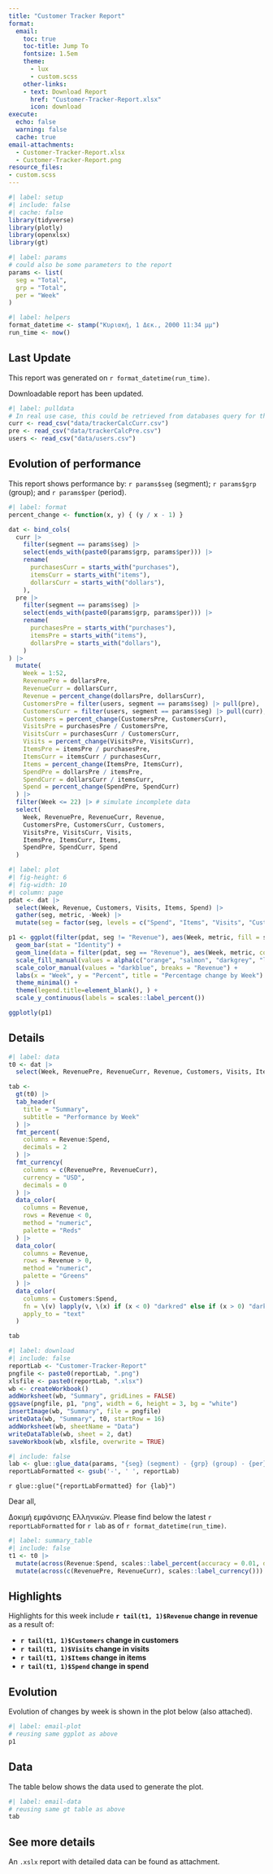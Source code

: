 ```yaml
---
title: "Customer Tracker Report"
format:
  email:
    toc: true
    toc-title: Jump To
    fontsize: 1.5em
    theme:
      - lux
      - custom.scss
    other-links:
    - text: Download Report
      href: "Customer-Tracker-Report.xlsx"
      icon: download
execute:
  echo: false
  warning: false
  cache: true
email-attachments:
  - Customer-Tracker-Report.xlsx
  - Customer-Tracker-Report.png
resource_files:
- custom.scss
---
```


```r
#| label: setup
#| include: false
#| cache: false
library(tidyverse)
library(plotly)
library(openxlsx)
library(gt)
```

```r
#| label: params
# could also be some parameters to the report
params <- list(
  seg = "Total",
  grp = "Total",
  per = "Week"
)
```

```r
#| label: helpers
format_datetime <- stamp("Κυριακή, 1 Δεκ., 2000 11:34 μμ")
run_time <- now()
```

::: {.callout-note}

## Last Update

This report was generated on `r format_datetime(run_time)`. 

Downloadable report has been updated.
:::

```r
#| label: pulldata
# In real use case, this could be retrieved from databases query for the new date for example
curr <- read_csv("data/trackerCalcCurr.csv")
pre <- read_csv("data/trackerCalcPre.csv")
users <- read_csv("data/users.csv")
```

## Evolution of performance

This report shows performance by: `r params$seg` (segment); `r params$grp` (group); and `r params$per` (period).

```r
#| label: format
percent_change <- function(x, y) { (y / x - 1) }

dat <- bind_cols(
  curr |>
    filter(segment == params$seg) |>
    select(ends_with(paste0(params$grp, params$per))) |>
    rename(
      purchasesCurr = starts_with("purchases"),
      itemsCurr = starts_with("items"),
      dollarsCurr = starts_with("dollars"),
    ),
  pre |>
    filter(segment == params$seg) |>
    select(ends_with(paste0(params$grp, params$per))) |>
    rename(
      purchasesPre = starts_with("purchases"),
      itemsPre = starts_with("items"),
      dollarsPre = starts_with("dollars"),
    )
) |>
  mutate(
    Week = 1:52,
    RevenuePre = dollarsPre,
    RevenueCurr = dollarsCurr,
    Revenue = percent_change(dollarsPre, dollarsCurr),
    CustomersPre = filter(users, segment == params$seg) |> pull(pre),
    CustomersCurr = filter(users, segment == params$seg) |> pull(curr),
    Customers = percent_change(CustomersPre, CustomersCurr),
    VisitsPre = purchasesPre / CustomersPre,
    VisitsCurr = purchasesCurr / CustomersCurr,
    Visits = percent_change(VisitsPre, VisitsCurr),
    ItemsPre = itemsPre / purchasesPre,
    ItemsCurr = itemsCurr / purchasesCurr,
    Items = percent_change(ItemsPre, ItemsCurr),
    SpendPre = dollarsPre / itemsPre,
    SpendCurr = dollarsCurr / itemsCurr,
    Spend = percent_change(SpendPre, SpendCurr)
  ) |>
  filter(Week <= 22) |> # simulate incomplete data
  select(
    Week, RevenuePre, RevenueCurr, Revenue,
    CustomersPre, CustomersCurr, Customers,
    VisitsPre, VisitsCurr, Visits,
    ItemsPre, ItemsCurr, Items,
    SpendPre, SpendCurr, Spend
  )
```

```r
#| label: plot
#| fig-height: 6
#| fig-width: 10
#| column: page
pdat <- dat |>
  select(Week, Revenue, Customers, Visits, Items, Spend) |>
  gather(seg, metric, -Week) |>
  mutate(seg = factor(seg, levels = c("Spend", "Items", "Visits", "Customers", "Revenue")))

p1 <- ggplot(filter(pdat, seg != "Revenue"), aes(Week, metric, fill = seg)) +
  geom_bar(stat = "Identity") + 
  geom_line(data = filter(pdat, seg == "Revenue"), aes(Week, metric, col = "Revenue")) +
  scale_fill_manual(values = alpha(c("orange", "salmon", "darkgrey", "lightgreen", "lightblue"), 0.5), breaks = setdiff(levels(pdat$seg), "Revenue")) +
  scale_color_manual(values = "darkblue", breaks = "Revenue") +
  labs(x = "Week", y = "Percent", title = "Percentage change by Week") +
  theme_minimal() +
  theme(legend.title=element_blank(), ) +
  scale_y_continuous(labels = scales::label_percent())

ggplotly(p1)
```

## Details

```r
#| label: data
t0 <- dat |>
  select(Week, RevenuePre, RevenueCurr, Revenue, Customers, Visits, Items, Spend)

tab <- 
  gt(t0) |> 
  tab_header(
    title = "Summary",
    subtitle = "Performance by Week"
  ) |> 
  fmt_percent(
    columns = Revenue:Spend,
    decimals = 2
  ) |> 
  fmt_currency(
    columns = c(RevenuePre, RevenueCurr),
    currency = "USD",
    decimals = 0
  ) |> 
  data_color(
    columns = Revenue,
    rows = Revenue < 0,
    method = "numeric",
    palette = "Reds"
  ) |> 
  data_color(
    columns = Revenue,
    rows = Revenue > 0,
    method = "numeric",
    palette = "Greens"
  ) |> 
  data_color(
    columns = Customers:Spend,
    fn = \(v) lapply(v, \(x) if (x < 0) "darkred" else if (x > 0) "darkgreen" else "grey"),
    apply_to = "text"
  )

tab
```

```r
#| label: download
#| include: false
reportLab <- "Customer-Tracker-Report"
pngfile <- paste0(reportLab, ".png")
xlsfile <- paste0(reportLab, ".xlsx")
wb <- createWorkbook()
addWorksheet(wb, "Summary", gridLines = FALSE)
ggsave(pngfile, p1, "png", width = 6, height = 3, bg = "white")
insertImage(wb, "Summary", file = pngfile)
writeData(wb, "Summary", t0, startRow = 16)
addWorksheet(wb, sheetName = "Data")
writeDataTable(wb, sheet = 2, dat)
saveWorkbook(wb, xlsfile, overwrite = TRUE)
```


::: {.email}

```r
#| include: false
lab <- glue::glue_data(params, "{seg} (segment) - {grp} (group) - {per} (period)")
reportLabFormatted <- gsub('-', ' ', reportLab)
```


::: {.subject}
`r glue::glue("{reportLabFormatted} for {lab}")`
:::

Dear all, 

Δοκιμή εμφάνισης Ελληνικών. Please find below the latest `r reportLabFormatted` for `r lab` as of `r format_datetime(run_time)`.

```r
#| label: summary_table
#| include: false
t1 <- t0 |> 
  mutate(across(Revenue:Spend, scales::label_percent(accuracy = 0.01, digits = 1))) |> 
  mutate(across(c(RevenuePre, RevenueCurr), scales::label_currency()))
```

## Highlights

Highlights for this week include **`r tail(t1, 1)$Revenue` change in revenue** as a result of:

* **`r tail(t1, 1)$Customers` change in customers**
* **`r tail(t1, 1)$Visits` change in visits**
* **`r tail(t1, 1)$Items` change in items**
* **`r tail(t1, 1)$Spend` change in spend**

## Evolution

Evolution of changes by week is shown in the plot below (also attached).

```r
#| label: email-plot
# reusing same ggplot as above
p1
```

## Data

The table below shows the data used to generate the plot.

```r
#| label: email-data
# reusing same gt table as above
tab
```

## See more details

An `.xslx` report with detailed data can be found as attachment. 

:::

